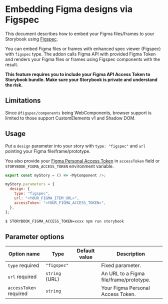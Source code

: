 
<Meta title="Docs/Figma (Figspec)/README" />

# Embedding Figma designs via Figspec

<Subtitle of=".">
  This document describes how to embed your Figma files/frames to your Storybook
  using <a href="https://github.com/pocka/figspec">Figspec</a>.
</Subtitle>

You can embed Figma files or frames with enhanced spec viewer (Figspec) with `figspec` type.
The addon calls Figma API with provided Figma Token and renders your Figma files or frames using Figspec components with the result.

**This feature requires you to include your Figma API Access Token to Storybook bundle.
Make sure your Storybook is private and understand the risk.**

## Limitations

Since `@figspec/components` being WebComponents, browser support is limited to those support CustomElements v1 and Shadow DOM.

## Usage

Put a `design` parameter into your story with `type: "figspec"` and `url` pointing your Figma file/frame/prototype.

You also provide your [Figma Personal Access Token](https://www.figma.com/developers/api#access-tokens) in `accessToken` field or `STORYBOOK_FIGMA_ACCESS_TOKEN` environment variable.

```js
export const myStory = () => <MyComponent />;

myStory.parameters = {
  design: {
    type: "figspec",
    url: "<YOUR_FIGMA_ITEM_URL>",
    accessToken: "<YOUR_FIGMA_ACCESS_TOKEN>",
  },
};
```

```sh
$ STORYBOOK_FIGMA_ACCESS_TOKEN=xxxx npm run storybook
```

## Parameter options

| Option name                                             | Type           | Default value | Description                             |
| ------------------------------------------------------- | -------------- | ------------- | --------------------------------------- |
| `type` <Badge status="positive">required</Badge>        | `"figspec"`    |               | Fixed parameter.                        |
| `url` <Badge status="positive">required</Badge>         | `string` (URL) |               | An URL to a Figma file/frame/prototype. |
| `accessToken` <Badge status="positive">required</Badge> | `string`       |               | Your Figma Personal Access Token.       |
